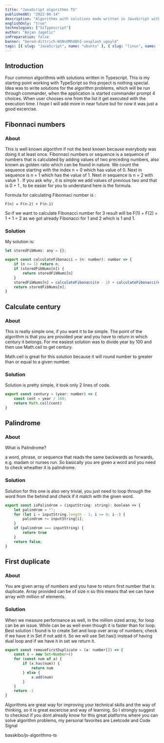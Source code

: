 ```yaml
---
title: "JavaScript algorithms TS"
publishedAt: "2022-06-14"
description: "Algorithms with solutions made written in JavaScript with TypeScript"
englishOnly: "true"
technologies: ["SiTypescript"]
author: "Bojan Jagetic"
inPreparation: false
banner: "bernd-dittrich-W1NsOMhU8hI-unsplash_ugoyld"
tags: [{ slug: "JavaScript", name: "ubuntu" }, { slug: "linux", name: "linux" }]
---
```


## Introduction

Four common algorithms with solutions written in Typescript. This is my starting point working with TypeScript so this project is nothing special. Idea was to write solutions
for the algorithm problems, which will be run through commander, when the application is started commander prompt 4 choices. When user chooses one from the list it get executed with the execution time.
I hope I will add more in near future but for now it was just a good excercise.

## Fibonnaci numbers

### About 
This is well known algorithm if not the best known because everybody was doing it at least once. <Link href="https://en.wikipedia.org/wiki/Fibonacci_number">Fibonnaci numbers</Link> or sequence is a 
sequence of numbers that is calculated by adding values of two preceding numbers, 
also known as golden ratio which can be found in nature. <NewLine/>
We count the sequence starting with the index <Adjusted>n = 0</Adjusted> which has value of <Adjusted>0</Adjusted>. Next in sequence is <Adjusted>n = 1 </Adjusted> which has the value of <Adjusted>1</Adjusted>.
Next in sequence is <Adjusted>n = 2 </Adjusted> with value <Adjusted> 1 </Adjusted>. If you ask why , it is simple we add values of previous two and that is <Adjusted> 0 + 1 </Adjusted>, to be easier for you to understand
here is the formula. 

Formula for calculating Fibonnaci number is : 
```
F(n) = F(n-2) + F(n-1)
```

So if we want to calculate Fibonacci number for 3 result will be <Adjusted> F(1) + F(2) = 1 + 1 = 2 </Adjusted> as we got already Fibonacci for 1 and 2 which is 1 and 1.

### Solution

My solution is:

```javascript
let storedFibNums: any = {};

export const calculateFibonacci = (n: number): number => {
    if (n <= 1) return n;
    if (storedFibNums[n]) {
        return storedFibNums[n]
    }
    storedFibNums[n] = calculateFibonacci(n - 1) + calculateFibonacci(n - 2)
    return storedFibNums[n];
}
```


## Calculate century

### About
This is really simple one, if you want it to be simple. The point of the algorithm is that you are provided year and you have to return in which century it belongs.
For me easiest solution was to divide year by 100 and then use <Adjusted>Math.ceil</Adjusted> to get century.
<Link href="https://developer.mozilla.org/en-US/docs/Web/JavaScript/Reference/Global_Objects/Math/ceil">Math.ceil</Link> is great for this solution because it will round number to greater than or equal to a given number.

### Solution
Solution is pretty simple, it took only 2 lines of code. 

```javascript
export const century = (year: number) => {
    const cent = year / 100;
    return Math.ceil(cent)
}
```


## Palindrome


### About
What is Palindrome?

<QouteComponent>a word, phrase, or sequence that reads the same backwards as forwards, e.g. madam or nurses run.</QouteComponent>
So basically you are given a word and you need to check wheather it is palindrome.
### Solution
Solution for this one is also very trivial, you just need to loop through the word from the behind and check if it match with the given word.

```javascript
export const isPalindrom = (inputString: string): boolean => {
    let palindrom = "";
    for (let i = inputString.length - 1; i >= 0; i--) {
        palindrom += inputString[i];
    }
    if (palindrom === inputString) {
        return true
    }
    return false;
}
```

## First duplicate
### About
You are given array of numbers and you have to return first number that is duplicate. Array provided can be of size <Adjusted> n </Adjusted> so this means that we can have array with million of elements.
### Solution
When we measure performance as well, in the million sized array, <Adjusted>for</Adjusted> loop can be an issue. <Adjusted>While</Adjusted> can be as well even though it is faster than for loop. 
Best solution I found is to create <Adjusted>Set</Adjusted> and loop over array of numbers, check if we have it in Set if not add it. So we will use <Adjusted>Set.has()</Adjusted>  instead of having dual loop and if we have it in set 
we return it.

```javascript
export const removeFirstDuplicate = (a: number[]) => {
    const x = new Set<Number>()
    for (const num of a) {
        if (x.has(num)) {
            return num
        } else {
            x.add(num)
        }
    }
    return -1
}
```

Algorithms are great way for improving your technical skills and the way of thinking, so it is great excercise and way of learning. So I strongly suggest to checkout if you dont already know for 
this great platforms where you can solve algorithm problems, my personal favorites are <Link href="https://leetcode.com/">Leetcode</Link> and <Link href="https://codesignal.com/">Code Signal</Link>



<GithubCardRepository>basskibo/js-algorithms-ts</GithubCardRepository>
